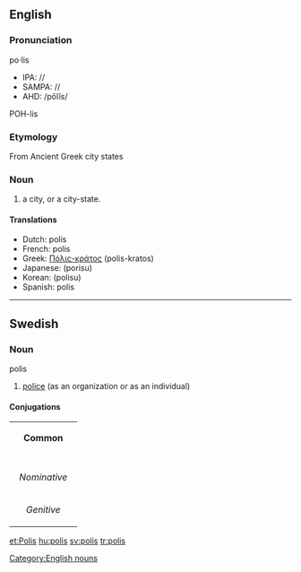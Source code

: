 {{Wikipedia}}
==English==
===Pronunciation===
po·lis
*IPA: //
*SAMPA: //
*AHD: /pōlĭs/
POH-lis

=== Etymology ===
{{etystub}}
From {{Gr.}} [[]]
Ancient Greek city states 

=== Noun ===
[[Category:English nouns]]
#a city, or a city-state.

==== Translations ====
*Dutch: polis
*French: polis
*Greek: [[Πόλις-κράτος]] (polis-kratos)
*Japanese: [[]] (porisu)
*Korean: [[]] (polisu)
*Spanish: polis
----
==Swedish==
===Noun===
;polis
#[[police]] (as an organization or as an individual)
====Conjugations====
{| border=1 cellspacing=0 
| bgcolor=#FFFFF0 colspan=5 align=center | '''Common''' 
|- 
|- bgcolor=#FFFFF0 align=center 
! rowspan=2 | 
| colspan=2 width=105 | ''Singular'' 
| colspan=2 | ''Plural'' 
|- bgcolor=#FFFFF0 align=center 
| width=105 | ''Indefinite'' 
| width=105 | ''Definite'' 
| width=105 | ''Indefinite'' 
|  width=105 | ''Definite'' 
|- align=center 
| width=105 bgcolor=#FFFFF0 | ''Nominative'' 
| [[polis]] 
| [[polisen]] 
| [[poliser]] 
| [[poliserna]] 
|- align=center 
| width=105 bgcolor=#FFFFF0 | ''Genitive'' 
| [[polis]] 
| [[polisens]] 
| [[polisers]] 
| [[polisernas]] 
|}

[[et:Polis]]
[[hu:polis]]
[[sv:polis]]
[[tr:polis]]